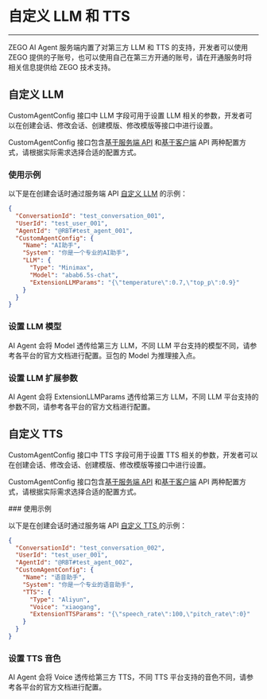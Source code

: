 # 自定义 LLM 和 TTS

- - -

<Note title="说明">

ZEGO AI Agent 服务端内置了对第三方 LLM 和 TTS 的支持，开发者可以使用 ZEGO 提供的子账号，也可以使用自己在第三方开通的账号，请在开通服务时将相关信息提供给 ZEGO 技术支持。

</Note>

## 自定义 LLM

CustomAgentConfig 接口中 LLM 字段可用于设置 LLM 相关的参数，开发者可以在创建会话、修改会话、创建模版、修改模版等接口中进行设置。

<Warning title="注意">

CustomAgentConfig 接口包含[基于服务端 API](/aiagent-server/common-parameter-description#customagentconfig) 和[基于客户端](../Client%20API/Callback.mdx#customagentconfig) API 两种配置方式，请根据实际需求选择合适的配置方式。

</Warning>

### 使用示例

以下是在创建会话时通过服务端 API [自定义 LLM](/aiagent-server/common-parameter-description#llm)  的示例：

```json
{
  "ConversationId": "test_conversation_001",
  "UserId": "test_user_001",
  "AgentId": "@RBT#test_agent_001",
  "CustomAgentConfig": {
    "Name": "AI助手",
    "System": "你是一个专业的AI助手",
    "LLM": {
      "Type": "Minimax",
      "Model": "abab6.5s-chat",
      "ExtensionLLMParams": "{\"temperature\":0.7,\"top_p\":0.9}"
    }
  }
}
```

### 设置 LLM 模型

AI Agent 会将 Model 透传给第三方 LLM，不同 LLM 平台支持的模型不同，请参考各平台的官方文档进行配置。豆包的 Model 为推理接入点。

### 设置 LLM 扩展参数

AI Agent 会将 ExtensionLLMParams 透传给第三方 LLM，不同 LLM 平台支持的参数不同，请参考各平台的官方文档进行配置。

## 自定义 TTS

CustomAgentConfig 接口中 TTS 字段可用于设置 TTS 相关的参数，开发者可以在创建会话、修改会话、创建模版、修改模版等接口中进行设置。

<Warning title="注意">

CustomAgentConfig 接口包含[基于服务端 API](/aiagent-server/common-parameter-description#customagentconfig) 和[基于客户端](../Client%20API/Callback.mdx#customagentconfig) API 两种配置方式，请根据实际需求选择合适的配置方式。

</Warning>
### 使用示例

以下是在创建会话时通过服务端 API [自定义 TTS ](/aiagent-server/common-parameter-description#tts) 的示例：

```json
{
  "ConversationId": "test_conversation_002",
  "UserId": "test_user_001",
  "AgentId": "@RBT#test_agent_002",
  "CustomAgentConfig": {
    "Name": "语音助手",
    "System": "你是一个专业的语音助手",
    "TTS": {
      "Type": "Aliyun",
      "Voice": "xiaogang",
      "ExtensionTTSParams": "{\"speech_rate\":100,\"pitch_rate\":0}"
    }
  }
}
```

### 设置 TTS 音色

AI Agent 会将 Voice 透传给第三方 TTS，不同 TTS 平台支持的音色不同，请参考各平台的官方文档进行配置。
